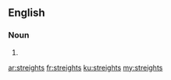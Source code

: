 ==English==

===Noun===
{{head|en|noun plural form}}

# {{plural of|streight|lang=en}}

[[ar:streights]]
[[fr:streights]]
[[ku:streights]]
[[my:streights]]